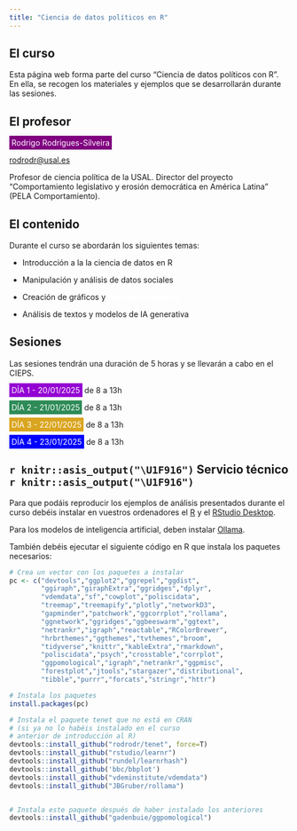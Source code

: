 ```yaml
---
title: "Ciencia de datos políticos en R"
---
```




## El curso



Esta página web forma parte del curso "Ciencia de datos políticos con R". En ella, se recogen los materiales y ejemplos que se desarrollarán durante las sesiones.


## El profesor


<span style="background-color:purple;color:white;padding:4px;">Rodrigo Rodrigues-Silveira </span> 

[rodrodr@usal.es](mailto:rodrodr@usal.es)

Profesor de ciencia política de la USAL. Director del proyecto "Comportamiento legislativo y erosión democrática en América Latina" (PELA Comportamiento).

## El contenido

Durante el curso se abordarán los siguientes temas:

- Introducción a la <span style="background: url(https://s2.svgbox.net/pen-brushes.svg?ic=brush-1&color=orange);">la ciencia de datos en R</span>

- Manipulación <span style="background: url(https://s2.svgbox.net/pen-brushes.svg?ic=brush-2&color=pink);">y análisis de datos sociales</span> 

- Creación de gráficos y <span style="background: url(https://s2.svgbox.net/pen-brushes.svg?ic=brush-3&color=purple);color:white"><b>narrativas visuales</b></span>

- Análisis de textos <span style="background: url(https://s2.svgbox.net/pen-brushes.svg?ic=brush-5&color=gold);">y modelos de IA generativa</span>



## Sesiones

Las sesiones tendrán una duración de 5 horas y se llevarán a cabo en el CIEPS.


<span style="background-color:darkviolet;color:white;padding:4px;">DÍA 1 - 20/01/2025</span> de 8 a 13h

<span style="background-color:seagreen;color:white;padding:4px; ">DÍA 2 - 21/01/2025</span> de 8 a 13h

<span style="background-color:goldenrod;color:white;padding:4px; ">DÍA 3 - 22/01/2025</span> de 8 a 13h

<span style="background-color:blue;color:white;padding:4px; ">DÍA 4 - 23/01/2025</span> de 8 a 13h


## `r knitr::asis_output("\U1F916")` Servicio técnico `r knitr::asis_output("\U1F916")`	

Para que podáis reproducir los ejemplos de análisis presentados durante el curso debéis instalar en vuestros ordenadores el [R](https://cran.r-project.org/) y el [RStudio Desktop](https://posit.co/downloads/).

Para los modelos de inteligencia artificial, deben instalar [Ollama](https://ollama.com/download).

También debéis ejecutar el siguiente código en R que instala los paquetes necesarios:

```r

# Crea un vector con los paquetes a instalar
pc <- c("devtools","ggplot2","ggrepel","ggdist",
        "ggiraph","giraphExtra","ggridges","dplyr",
        "vdemdata","sf","cowplot","poliscidata",
        "treemap","treemapify","plotly","networkD3",
        "gapminder","patchwork","ggcorrplot","rollama",
        "ggnetwork","ggridges","ggbeeswarm","ggtext",
        "netrankr","igraph","reactable","RColorBrewer",
        "hrbrthemes","ggthemes","tvthemes","broom",
        "tidyverse","knittr","kableExtra","rmarkdown",
        "poliscidata","psych","crosstable","corrplot",
        "ggpomological","igraph","netrankr","ggpmisc",
        "forestplot","jtools","stargazer","distributional",
        "tibble","purrr","forcats","stringr","httr")

# Instala los paquetes
install.packages(pc)

# Instala el paquete tenet que no está en CRAN
# (si ya no lo habéis instalado en el curso 
# anterior de introducción al R)
devtools::install_github("rodrodr/tenet", force=T)
devtools::install_github("rstudio/learnr")
devtools::install_github("rundel/learnrhash")
devtools::install_github('bbc/bbplot')
devtools::install_github("vdeminstitute/vdemdata")
devtools::install_github("JBGruber/rollama")


# Instala este paquete después de haber instalado los anteriores
devtools::install_github("gadenbuie/ggpomological")


```


